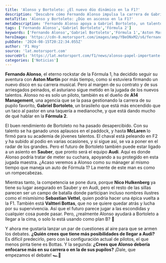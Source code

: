 ```yaml
---
title: 'Alonso y Bortoleto: ¿El nuevo dúo dinámico en la F1?'
description: 'Descubre cómo Fernando Alonso impulsa la carrera de Gabriel Bortoleto en la Fórmula 1 mientras navega por un futuro incierto en Audi. ¿Qué pasará?'
metaTitle: 'Alonso y Bortoleto: ¿Dúo en ascenso en la F1?'
metaDescription: 'Fernando Alonso apoya a Gabriel Bortoleto, un talento emergente de F2. Descubre su futuro en Audi y ¿será Alonso su mánager?'
tags: ['Fernando Alonso','Gabriel Bortoleto','Fórmula 2']
keywords: ['Fernando Alonso','Gabriel Bortoleto','Fórmula 1','Aston Martin','Sauber']
heroImage: 'https://cdn-8.motorsport.com/images/amp/YBeONxM2/s6/fernando-alonso-aston-martin-f.jpg'
pubDate: '2024-08-15T20:22:34.055Z'
author: 'F1 Hoy'
source: 'lat.motorsport.com'
sourceUrl: 'https://lat.motorsport.com/f1/news/alonso-papel-importante-piloto-audi-f1/10644646/?utm_source=RSS&utm_medium=referral&utm_campaign=RSS-F1&utm_term=News&utm_content=lat'
categories: ['Noticias']
---
```

**Fernando Alonso**, el eterno rockstar de la Fórmula 1, ha decidido seguir su aventura con **Aston Martin** por más tiempo, como si estuviera firmando un nuevo disco en su carrera musical. Pero al margen de su contrato y de sus arriesgados peinados, el asturiano sigue metido en la jugada de los nuevos talentos. Alonso no es solo un piloto, también es el dueño de **A14 Management**, una agencia que se la pasa gestionando la carrera de su pupilo favorito, **Gabriel Bortoleto**, un brasileño que está más encendido que un taco al pastor en una taquería a medianoche, y que está dando mucho de qué hablar en la **Fórmula 2**.

El buen rendimiento de Bortoleto no ha pasado desapercibido. Con su talento se ha ganado unos aplausos en el paddock, y hasta **McLaren** lo firmó para su academia de jóvenes talentos. El chaval está peleando en F2 y ha subido al podio en varias ocasiones, y si sigue así, se va a poner en el radar de los grandes. Pero el futuro de Bortoleto también puede estar ligado a un asiento en **Sauber**, que pronto será el equipo **Audi**. Aquí es donde Alonso podría tratar de meter su cuchara, apoyando a su protegido en esta jugada maestra. ¿Acaso veremos a Alonso como su mánager al mismo tiempo que maneja un auto de Fórmula 1? La mente de este man es como un rompecabezas.

Mientras tanto, la competencia se pone dura, porque **Nico Hulkenberg** ya tiene su lugar asegurado en Sauber y en Audi, pero el resto de las sillas parecen ser un campo de batalla donde participan incluso nombres ilustres como el mismísimo **Sebastian Vettel**, quien podría hacer una épica vuelta a la F1. También está **Valtteri Bottas**, que no se quiere quedar atrás y lucha por su supervivencia. Así que el futuro parece jugar a las escondidas y cualquier cosa puede pasar. Pero, ¿realmente Alonso ayudará a Bortoleto a llegar a la cima, o solo lo está usando como plan B? 🤔

Y ahora me gustaría lanzar un par de cuestiones al aire para que se armen los debates. **¿Quién crees que tiene más posibilidades de llegar a Audi?** Es difícil predecirlo, pero con la configuración actual de pilotos, el que menos pinta tiene es Bottas. Y la segunda: **¿Crees que Alonso debería enfocarse más en su carrera o en la de sus pupilos?** ¡Dale, que empezamos el debate! 🏎️💨


